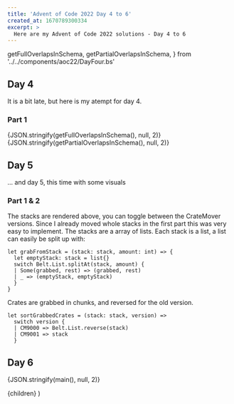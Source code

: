 ```yaml
---
title: 'Advent of Code 2022 Day 4 to 6'
created_at: 1670789300334
excerpt: >
  Here are my Advent of Code 2022 solutions - Day 4 to 6
---
```


  getFullOverlapsInSchema,
  getPartialOverlapsInSchema,
} from '../../components/aoc22/DayFour.bs'

## Day 4

It is a bit late, but here is my atempt for day 4.

### Part 1

<Spoiler summaryContent="Spoiler: sollution">
  {JSON.stringify(getFullOverlapsInSchema(), null, 2)}
  <br />
  {JSON.stringify(getPartialOverlapsInSchema(), null, 2)}
</Spoiler>

## Day 5

... and day 5, this time with some visuals

### Part 1 & 2

<Spoiler summaryContent="Spoiler: sollution">
  <Stacks.make />

The stacks are rendered above, you can toggle between the CrateMover versions. Since I already
moved whole stacks in the first part this was very easy to implement. The stacks are a array of lists.
Each stack is a list, a list can easily be split up with:

```rescript
let grabFromStack = (stack: stack, amount: int) => {
  let emptyStack: stack = list{}
  switch Belt.List.splitAt(stack, amount) {
  | Some(grabbed, rest) => (grabbed, rest)
  | _ => (emptyStack, emptyStack)
  }
}
```

Crates are grabbed in chunks, and reversed for the old version.

```rescript
let sortGrabbedCrates = (stack: stack, version) =>
  switch version {
  | CM9000 => Belt.List.reverse(stack)
  | CM9001 => stack
  }
```

</Spoiler>

## Day 6

<Spoiler summaryContent="Spoiler: sollution">
  {JSON.stringify(main(), null, 2)}
</Spoiler>

  <Layout title="Advent of Code 2022">{children}</Layout>
)
